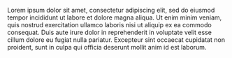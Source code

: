 Lorem ipsum dolor sit amet, consectetur adipiscing elit, sed do 
eiusmod tempor incididunt ut labore et dolore magna aliqua. Ut enim 
minim veniam, quis nostrud exercitation ullamco laboris nisi ut 
aliquip ex ea commodo consequat. Duis aute irure dolor in reprehenderit 
in voluptate velit esse cillum dolore eu fugiat nulla pariatur. Excepteur
sint occaecat cupidatat non proident, sunt in culpa qui officia deserunt
mollit anim id est laborum.